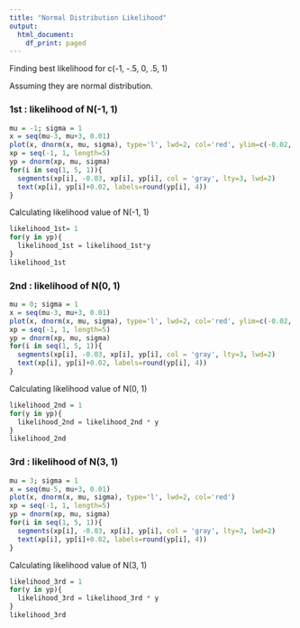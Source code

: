 ```yaml
---
title: "Normal Distribution Likelihood"
output:
  html_document:
    df_print: paged
---
```


Finding best likelihood for c(-1, -.5, 0, .5, 1)

Assuming they are normal distribution.


### 1st : likelihood of N(-1, 1)

```r
mu = -1; sigma = 1
x = seq(mu-3, mu+3, 0.01)
plot(x, dnorm(x, mu, sigma), type='l', lwd=2, col='red', ylim=c(-0.02, 0.6))
xp = seq(-1, 1, length=5)
yp = dnorm(xp, mu, sigma)
for(i in seq(1, 5, 1)){
  segments(xp[i], -0.03, xp[i], yp[i], col = 'gray', lty=3, lwd=2)
  text(xp[i], yp[i]+0.02, labels=round(yp[i], 4))
}
```

Calculating likelihood value of N(-1, 1)

```r
likelihood_1st= 1
for(y in yp){
  likelihood_1st = likelihood_1st*y
}
likelihood_1st
```


### 2nd : likelihood of N(0, 1)

```r
mu = 0; sigma = 1
x = seq(mu-3, mu+3, 0.01)
plot(x, dnorm(x, mu, sigma), type='l', lwd=2, col='red', ylim=c(-0.02, 0.6))
xp = seq(-1, 1, length=5)
yp = dnorm(xp, mu, sigma)
for(i in seq(1, 5, 1)){
  segments(xp[i], -0.03, xp[i], yp[i], col = 'gray', lty=3, lwd=2)
  text(xp[i], yp[i]+0.02, labels=round(yp[i], 4))
}
```

Calculating likelihood value of N(0, 1)

```r
likelihood_2nd = 1
for(y in yp){
  likelihood_2nd = likelihood_2nd * y
}
likelihood_2nd
```


### 3rd : likelihood of N(3, 1)

```r
mu = 3; sigma = 1
x = seq(mu-5, mu+3, 0.01)
plot(x, dnorm(x, mu, sigma), type='l', lwd=2, col='red')
xp = seq(-1, 1, length=5)
yp = dnorm(xp, mu, sigma)
for(i in seq(1, 5, 1)){
  segments(xp[i], -0.03, xp[i], yp[i], col = 'gray', lty=3, lwd=2)
  text(xp[i], yp[i]+0.02, labels=round(yp[i], 4))
}
```

Calculating likelihood value of N(3, 1)

```r
likelihood_3rd = 1
for(y in yp){
  likelihood_3rd = likelihood_3rd * y
}
likelihood_3rd
```